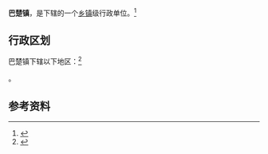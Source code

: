 {{中国乡级行政区|65/31/30/100/000}}

'''巴楚镇'''，是{{PRC admin/fullname|65/31/30/100/000|3}}下辖的一个[[乡镇|乡镇]]级行政单位。<ref>{{PRC admin/ref sgc|{{PRC admin/parent|65/31/30/100/000}}}}</ref>

== 行政区划 ==

巴楚镇下辖以下地区：<ref>{{PRC admin/ref sgc|65/31/30/100/000}}</ref>

{{PRC admin/children|65/31/30/100/000}}。

== 参考资料 ==

{{reflist}}

{{行政区划小作品}}
{{PRC admin/navcat|65/31/30/100/000}}